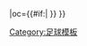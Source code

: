 {{fb team |t=-{zh-hans:阿布罗斯;zh-hk:艾布亞夫; zh-tw: 阿布羅斯;}- |tan=阿布羅斯足球俱樂部 |tc=SCO |abb={{#if:{{{abb|}}}|ARB{{0}}}} |oc={{#if:{{{oc|}}}|{{{oc}}} }} }}<!--
--><noinclude>[[Category:足球模板]]</noinclude>